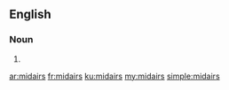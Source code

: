 ==English==

===Noun===
{{head|en|plural}}

# {{plural of|midair|lang=en}}

[[ar:midairs]]
[[fr:midairs]]
[[ku:midairs]]
[[my:midairs]]
[[simple:midairs]]